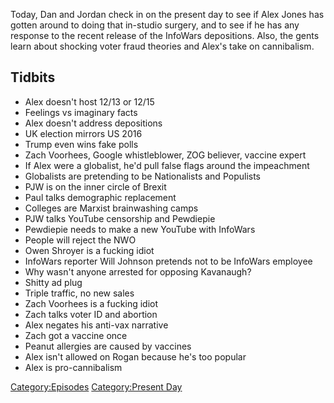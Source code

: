{{Episode
    | title             = December 13-16, 2019
    | caption           = [https://knowledgefight.libsyn.com/knowledge-fight-december-13-16-2019 Listen to this episode on Libsyn]
    | episodeNumber     = 379
    | length            = 02:05:43
    | airDate           = December 18, 2019
    | coverageStartDate = December 13, 2019
    | coverageEndDate   = December 16, 2019
    | episodeType       = [[:Category:Present Day|Present Day]]
    | appearance        = [[Zach Voorhees]], [[Paul Joseph Watson]], [[Pewdiepie]], [[Owen Shroyer]], [[Will Johnson]], [[Brett Kavanaugh]], [[Joe Rogan]]
    | oocDrop           = Merry Christmas from InfoWars
    | previousEpisode   = [[378: Formulaic Objections Part 2]]
    | nextEpisode       = [[380: December 19-20, 2019]]
}}

{{Stub}}

Today, Dan and Jordan check in on the present day to see if Alex Jones has gotten around to doing that in-studio surgery, and to see if he has any response to the recent release of the InfoWars depositions. Also, the gents learn about shocking voter fraud theories and Alex's take on cannibalism.

==Tidbits==

*Alex doesn't host 12/13 or 12/15
*Feelings vs imaginary facts
*Alex doesn't address depositions
*UK election mirrors US 2016
*Trump even wins fake polls
*Zach Voorhees, Google whistleblower, ZOG believer, vaccine expert
*If Alex were a globalist, he'd pull false flags around the impeachment
*Globalists are pretending to be Nationalists and Populists
*PJW is on the inner circle of Brexit
*Paul talks demographic replacement
*Colleges are Marxist brainwashing camps
*PJW talks YouTube censorship and Pewdiepie
*Pewdiepie needs to make a new YouTube with InfoWars
*People will reject the NWO
*Owen Shroyer is a fucking idiot
*InfoWars reporter Will Johnson pretends not to be InfoWars employee
*Why wasn't anyone arrested for opposing Kavanaugh?
*Shitty ad plug
*Triple traffic, no new sales
*Zach Voorhees is a fucking idiot
*Zach talks voter ID and abortion
*Alex negates his anti-vax narrative
*Zach got a vaccine once
*Peanut allergies are caused by vaccines
*Alex isn't allowed on Rogan because he's too popular
*Alex is pro-cannibalism

[[Category:Episodes]]
[[Category:Present Day]]